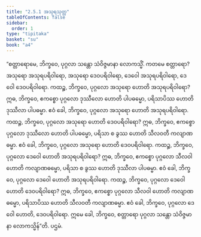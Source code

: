 ```yaml
---
title: "2.5.1 အသုရသုတ္တ"
tableOfContents: false
sidebar:
  order: 1
type: "tipitaka"
basket: "su"
book: "a4"
---
```



<DynamicBreadcrumb />

<Division number="91" book="a4" e="ch" v="15" p="403">

<Paragraph number="618" book="a4">
“စတ္တာရောမေ, ဘိက္ခဝေ, ပုဂ္ဂလာ သန္တော သံဝိဇ္ဇမာနာ လောကသ္မိံ. ကတမေ စတ္တာရော? အသုရော အသုရပရိဝါရော, အသုရော ဒေဝပရိဝါရော, ဒေဝေါ အသုရပရိဝါရော, ဒေဝေါ ဒေဝပရိဝါရော.
</Paragraph>

<Paragraph number="619" book="a4">
ကထဉ္စ, ဘိက္ခဝေ, ပုဂ္ဂလော အသုရော ဟောတိ အသုရပရိဝါရော? ဣဓ, ဘိက္ခဝေ, ဧကစ္စော ပုဂ္ဂလော ဒုဿီလော ဟောတိ ပါပဓမ္မော, ပရိသာပိဿ ဟောတိ ဒုဿီလာ ပါပဓမ္မာ. ဧဝံ ခေါ, ဘိက္ခဝေ, ပုဂ္ဂလော အသုရော ဟောတိ အသုရပရိဝါရော.
</Paragraph>

<Paragraph number="620" book="a4">
ကထဉ္စ, ဘိက္ခဝေ, ပုဂ္ဂလော အသုရော ဟောတိ ဒေဝပရိဝါရော? ဣဓ, ဘိက္ခဝေ, ဧကစ္စော ပုဂ္ဂလော ဒုဿီလော ဟောတိ ပါပဓမ္မော, ပရိသာ စ ခွဿ ဟောတိ သီလဝတီ ကလျာဏဓမ္မာ. ဧဝံ ခေါ, ဘိက္ခဝေ, ပုဂ္ဂလော အသုရော ဟောတိ ဒေဝပရိဝါရော.
</Paragraph>

<Paragraph number="621" book="a4">
ကထဉ္စ, ဘိက္ခဝေ, ပုဂ္ဂလော ဒေဝေါ ဟောတိ အသုရပရိဝါရော? ဣဓ, ဘိက္ခဝေ, ဧကစ္စော ပုဂ္ဂလော သီလဝါ ဟောတိ ကလျာဏဓမ္မော, ပရိသာ စ ခွဿ ဟောတိ ဒုဿီလာ ပါပဓမ္မာ. ဧဝံ ခေါ, ဘိက္ခဝေ, ပုဂ္ဂလော ဒေဝေါ ဟောတိ အသုရပရိဝါရော.
</Paragraph>

<Paragraph number="622" book="a4">
ကထဉ္စ, ဘိက္ခဝေ, ပုဂ္ဂလော ဒေဝေါ ဟောတိ ဒေဝပရိဝါရော? ဣဓ, ဘိက္ခဝေ, ဧကစ္စော ပုဂ္ဂလော သီလဝါ ဟောတိ ကလျာဏဓမ္မော, ပရိသာပိဿ ဟောတိ သီလဝတီ ကလျာဏဓမ္မာ. ဧဝံ ခေါ, ဘိက္ခဝေ, ပုဂ္ဂလော ဒေဝေါ ဟောတိ, ဒေဝပရိဝါရော. ဣမေ ခေါ, ဘိက္ခဝေ, စတ္တာရော ပုဂ္ဂလာ သန္တော သံဝိဇ္ဇမာနာ လောကသ္မိန်”တိ.

</Paragraph>
</Division>

<Paragraph number="623" type="center" book="a4">
ပဌမံ.
</Paragraph>